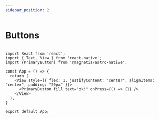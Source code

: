 ```yaml
---
sidebar_position: 2
---
```


# Buttons

```SnackPlayer dependencies=@magnetis/astro-native,react-native-svg,@magnetis/astro-native,@magnetis/astro-galaxy-tokens,@expo-google-fonts/inter

import React from 'react';
import { Text, View } from 'react-native';
import {PrimaryButton} from '@magnetis/astro-native';

const App = () => {
  return (
    <View style={{ flex: 1, justifyContent: "center", alignItems: "center", padding: "20px" }}>
      <PrimaryButton fill text="ok!" onPress={() => {}} />
    </View>
  );
}

export default App;
```
